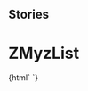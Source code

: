 
## Stories

<Meta title="Myz/List/ZMyzList" component="z-myz-list" />

# ZMyzList

<Preview>
  <Story name="z-myz-list">
    {html` <z-myz-list
      inputrawdata='[
        {"text":"list element 1","link":"http://www.zanichelli.it","listitemid":"id1","icon":"checkbox-checked"},
        {"text":"list element 2","link":"http://my.zanichelli.it","listitemid":"id2","icon":"checkbox"},
        {"text":""}
        ]'
    >
    </z-myz-list>`}
  </Story>
</Preview>

<Props of="z-myz-list" />
